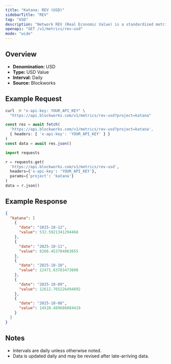 ```yaml
---
title: "Katana: REV (USD)"
sidebarTitle: "REV"
tag: "USD"
description: "Network REV (Real Economic Value) is a standardized metric that tracks blockchain value accrual generated by user activity. REV consists of both in-protocol transaction fees and out-of-protocol tips that users pay for transaction execution, so it measures the monetary demand to transact onchain."
openapi: "GET /v1/metrics/rev-usd"
mode: "wide"
---
```


## Overview

- **Denomination:** USD
- **Type:** USD Value
- **Interval:** Daily
- **Source:** Blockworks

## Example Request

<CodeGroup>

```bash cURL
curl -H "x-api-key: YOUR_API_KEY" \
  "https://api.blockworks.com/v1/metrics/rev-usd?project=katana"
```

```typescript TypeScript
const res = await fetch(
  'https://api.blockworks.com/v1/metrics/rev-usd?project=katana',
  { headers: { 'x-api-key': 'YOUR_API_KEY' } }
)
const data = await res.json()
```

```python Python
import requests

r = requests.get(
  'https://api.blockworks.com/v1/metrics/rev-usd',
  headers={'x-api-key': 'YOUR_API_KEY'},
  params={'project': 'katana'}
)
data = r.json()
```

</CodeGroup>

## Example Response

```json
{
  "katana": [
    {
      "date": "2025-10-12",
      "value": 532.5921341294468
    },
    {
      "date": "2025-10-11",
      "value": 8266.453784063655
    },
    {
      "date": "2025-10-10",
      "value": 12471.63783473608
    },
    {
      "date": "2025-10-09",
      "value": 12612.765226494892
    },
    {
      "date": "2025-10-08",
      "value": 14528.489686884419
    }
  ]
}
```

## Notes
- Intervals are daily unless otherwise noted.
- Data is updated daily and may be revised after late-arriving data.